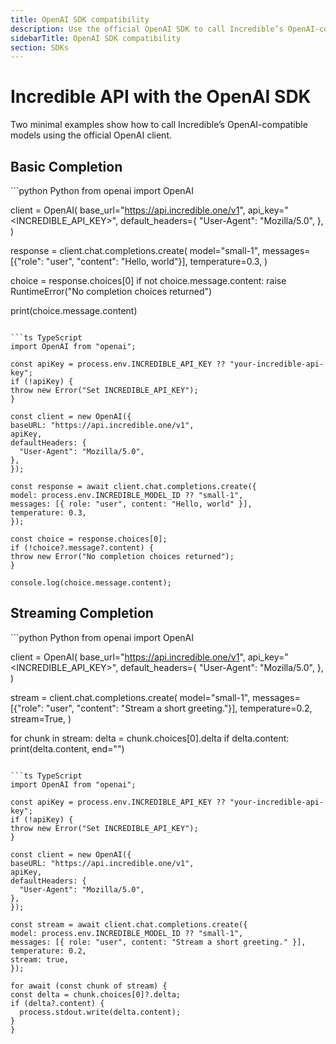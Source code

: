```yaml
---
title: OpenAI SDK compatibility
description: Use the official OpenAI SDK to call Incredible’s OpenAI-compatible models.
sidebarTitle: OpenAI SDK compatibility
section: SDKs
---
```


# Incredible API with the OpenAI SDK

Two minimal examples show how to call Incredible’s OpenAI-compatible models using the official OpenAI client.

## Basic Completion

<CodeGroup>
  ```python Python
from openai import OpenAI

client = OpenAI(
base_url="https://api.incredible.one/v1",
api_key="<INCREDIBLE_API_KEY>",
default_headers={
"User-Agent": "Mozilla/5.0",
},
)

response = client.chat.completions.create(
model="small-1",
messages=[{"role": "user", "content": "Hello, world"}],
temperature=0.3,
)

choice = response.choices[0]
if not choice.message.content:
raise RuntimeError("No completion choices returned")

print(choice.message.content)

````

```ts TypeScript
import OpenAI from "openai";

const apiKey = process.env.INCREDIBLE_API_KEY ?? "your-incredible-api-key";
if (!apiKey) {
throw new Error("Set INCREDIBLE_API_KEY");
}

const client = new OpenAI({
baseURL: "https://api.incredible.one/v1",
apiKey,
defaultHeaders: {
  "User-Agent": "Mozilla/5.0",
},
});

const response = await client.chat.completions.create({
model: process.env.INCREDIBLE_MODEL_ID ?? "small-1",
messages: [{ role: "user", content: "Hello, world" }],
temperature: 0.3,
});

const choice = response.choices[0];
if (!choice?.message?.content) {
throw new Error("No completion choices returned");
}

console.log(choice.message.content);
````

</CodeGroup>

## Streaming Completion

<CodeGroup>
  ```python Python
from openai import OpenAI

client = OpenAI(
base_url="https://api.incredible.one/v1",
api_key="<INCREDIBLE_API_KEY>",
default_headers={
"User-Agent": "Mozilla/5.0",
},
)

stream = client.chat.completions.create(
model="small-1",
messages=[{"role": "user", "content": "Stream a short greeting."}],
temperature=0.2,
stream=True,
)

for chunk in stream:
delta = chunk.choices[0].delta
if delta.content:
print(delta.content, end="")

````

```ts TypeScript
import OpenAI from "openai";

const apiKey = process.env.INCREDIBLE_API_KEY ?? "your-incredible-api-key";
if (!apiKey) {
throw new Error("Set INCREDIBLE_API_KEY");
}

const client = new OpenAI({
baseURL: "https://api.incredible.one/v1",
apiKey,
defaultHeaders: {
  "User-Agent": "Mozilla/5.0",
},
});

const stream = await client.chat.completions.create({
model: process.env.INCREDIBLE_MODEL_ID ?? "small-1",
messages: [{ role: "user", content: "Stream a short greeting." }],
temperature: 0.2,
stream: true,
});

for await (const chunk of stream) {
const delta = chunk.choices[0]?.delta;
if (delta?.content) {
  process.stdout.write(delta.content);
}
}
````

</CodeGroup>

